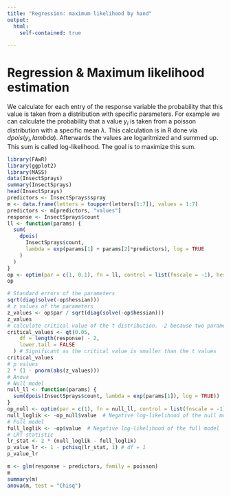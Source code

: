 ```yaml
---
title: "Regression: maximum likelihood by hand"
output:
  html:
    self-contained: true

---
```


# Regression & Maximum likelihood estimation

We calculate for each entry of the response variable the probability that this value
is taken from a distribution with specific parameters. For example we can calculate the
probability that a value $y_i$ is taken from a poisson distribution with a specific mean $\lambda$.
This calculation is in R done via $dpois(y_i, lambda)$. Afterwards the values are logaritmized and summed up.
This sum is called log-likelihood. The goal is to maximize this sum.


```r
library(FAwR)
library(ggplot2)
library(MASS)
data(InsectSprays)
summary(InsectSprays)
head(InsectSprays)
predictors <- InsectSprays$spray
m <- data.frame(letters = toupper(letters[1:7]), values = 1:7)
predictors <- m[predictors, "values"]
response <- InsectSprays$count
ll <- function(params) {
  sum(
    dpois(
      InsectSprays$count,
      lambda = exp(params[1] + params[2]*predictors), log = TRUE
    )
  )
}
op <- optim(par = c(1, 0.1), fn = ll, control = list(fnscale = -1), hessian = TRUE)
op

# Standard errors of the parameters
sqrt(diag(solve(-op$hessian)))
# z values of the parameters
z_values <- op$par / sqrt(diag(solve(-op$hessian)))
z_values
# calculate critical value of the t distribution. -2 because two parameters are optimized
critical_values <- qt(0.05,
    df = length(response) - 2,
    lower.tail = FALSE
  ) # Significant as the critical value is smaller than the t values
critical_values
# p values
2 * (1 - pnorm(abs(z_values)))
# Anova
# Null model
null_ll <- function(params) {
  sum(dpois(InsectSprays$count, lambda = exp(params[1]), log = TRUE))
}
op_null <- optim(par = c(1), fn = null_ll, control = list(fnscale = -1), hessian = TRUE)
null_loglik <- -op_null$value  # Negative log-likelihood of the null model
# Full model
full_loglik <- -op$value  # Negative log-likelihood of the full model
# LRT statistic
lr_stat <- 2 * (null_loglik - full_loglik)
p_value_lr <- 1 - pchisq(lr_stat, 1) # df = 1
p_value_lr

m <- glm(response ~ predictors, family = poisson)
m
summary(m)
anova(m, test = "Chisq")
```

